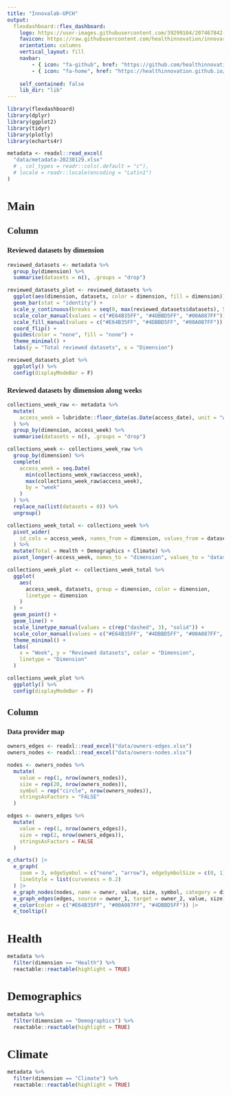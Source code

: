```yaml
---
title: "Innovalab-UPCH"
output: 
  flexdashboard::flex_dashboard:
    logo: https://user-images.githubusercontent.com/39299104/207467842-d92416da-c312-4a9c-9cbf-a23a93da6465.png
    favicon: https://raw.githubusercontent.com/healthinnovation/innovar/gh-pages/favicon.ico
    orientation: columns
    vertical_layout: fill
    navbar:
        - { icon: "fa-github", href: "https://github.com/healthinnovation", align: right}
        - { icon: "fa-home", href: "https://healthinnovation.github.io/Harmonize-Project/", align: left, title: "Return home"}
    
    self_contained: false
    lib_dir: "lib"
---
```



<style>
@import url('https://fonts.googleapis.com/css2?family=Roboto+Slab&display=swap');
body{
    font-family: 'Roboto Slab', serif;
}

.navbar{
    padding-left: 28px;
}

.navbar-logo {
    margin-top: 2px;
    width: 36.5px;
    position: fixed;
    left: 2px;
    margin-bottom: 2px;
}

.navbar-inverse {
    background-color: #070807;
    border-color: #070807;
}
.navbar-inverse .navbar-brand {
    color: #ffffff;
}
.navbar-inverse .navbar-nav>.active>a, .navbar-inverse .navbar-nav>.active>a:hover, .navbar-inverse .navbar-nav>.active>a:focus {
    color: #ffffff;
    background-color: #ffffff2e;
}
.navbar-inverse .navbar-nav>li>a {
    color: #ffffff;
}
.navbar-inverse .navbar-brand:hover, .navbar-inverse .navbar-brand:focus {
    color: #ffffff;
    background-color: #ffffff00;
}
</style>


```r
library(flexdashboard)
library(dplyr)
library(ggplot2)
library(tidyr)
library(plotly)
library(echarts4r)
```

```r
metadata <- readxl::read_excel(
  "data/metadata-20230129.xlsx"
  # , col_types = readr::cols(.default = "c"),
  # locale = readr::locale(encoding = "Latin1")
)
```

Main {data-icon="fa fa-bar-chart"}
=====================================================================


Column {data-width=650}
-----------------------------------------------------------------------

### Reviewed datasets by dimension

```r
reviewed_datasets <- metadata %>% 
  group_by(dimension) %>% 
  summarise(datasets = n(), .groups = "drop")
```

```r
reviewed_datasets_plot <- reviewed_datasets %>% 
  ggplot(aes(dimension, datasets, color = dimension, fill = dimension)) + 
  geom_bar(stat = "identity") + 
  scale_y_continuous(breaks = seq(0, max(reviewed_datasets$datasets), 5)) +
  scale_color_manual(values = c("#E64B35FF", "#4DBBD5FF", "#00A087FF")) +
  scale_fill_manual(values = c("#E64B35FF", "#4DBBD5FF", "#00A087FF")) +
  coord_flip() +
  guides(color = "none", fill = "none") +
  theme_minimal() + 
  labs(y = "Total reviewed datasets", x = "Dimension")
```

```r
reviewed_datasets_plot %>% 
  ggplotly() %>% 
  config(displayModeBar = F)
```

### Reviewed datasets by dimension along weeks

```r
collections_week_raw <- metadata %>% 
  mutate(
    access_week = lubridate::floor_date(as.Date(access_date), unit = "week")
  ) %>% 
  group_by(dimension, access_week) %>% 
  summarise(datasets = n(), .groups = "drop")
```

```r
collections_week <- collections_week_raw %>% 
  group_by(dimension) %>% 
  complete(
    access_week = seq.Date(
      min(collections_week_raw$access_week), 
      max(collections_week_raw$access_week), 
      by = "week"
    )
  ) %>% 
  replace_na(list(datasets = 0)) %>% 
  ungroup()
```

```r
collections_week_total <- collections_week %>% 
  pivot_wider(
    id_cols = access_week, names_from = dimension, values_from = datasets
  ) %>% 
  mutate(Total = Health + Demographics + Climate) %>% 
  pivot_longer(-access_week, names_to = "dimension", values_to = "datasets")
```

```r
collections_week_plot <- collections_week_total %>% 
  ggplot(
    aes(
      access_week, datasets, group = dimension, color = dimension, 
      linetype = dimension
    )
  ) +
  geom_point() +
  geom_line() +
  scale_linetype_manual(values = c(rep("dashed", 3), "solid")) +
  scale_color_manual(values = c("#E64B35FF", "#4DBBD5FF", "#00A087FF", "#000000")) +
  theme_minimal() +
  labs(
    x = "Week", y = "Reviewed datasets", color = "Dimension", 
    linetype = "Dimension"
  )
```

```r
collections_week_plot %>%
  ggplotly() %>%
  config(displayModeBar = F)
```

Column {data-width=450}
-----------------------------------------------------------------------

### Data provider map

```r
owners_edges <- readxl::read_excel("data/owners-edges.xlsx")
owners_nodes <- readxl::read_excel("data/owners-nodes.xlsx")
```

```r
nodes <- owners_nodes %>% 
  mutate(
    value = rep(1, nrow(owners_nodes)),
    size = rep(20, nrow(owners_nodes)),
    symbol = rep("circle", nrow(owners_nodes)),
    stringsAsFactors = "FALSE"
  )

edges <- owners_edges %>% 
  mutate(
    value = rep(1, nrow(owners_edges)),
    size = rep(2, nrow(owners_edges)),
    stringsAsFactors = FALSE
  )
```


```r
e_charts() |>
  e_graph(
    zoom = 3, edgeSymbol = c("none", "arrow"), edgeSymbolSize = c(0, 1), 
    lineStyle = list(curveness = 0.2)
  ) |>
  e_graph_nodes(nodes, name = owner, value, size, symbol, category = dimension) |>
  e_graph_edges(edges, source = owner_1, target = owner_2, value, size) |>
  e_color(color = c("#E64B35FF", "#00A087FF", "#4DBBD5FF")) |>
  e_tooltip()
```


Health {data-icon="fa fa-database"}
===============================================================

```r
metadata %>% 
  filter(dimension == "Health") %>% 
  reactable::reactable(highlight = TRUE)
```

Demographics {data-icon="fa fa-database"}
===============================================================

```r
metadata %>% 
  filter(dimension == "Demographics") %>% 
  reactable::reactable(highlight = TRUE)
```


Climate {data-icon="fa fa-database"}
===============================================================

```r
metadata %>% 
  filter(dimension == "Climate") %>% 
  reactable::reactable(highlight = TRUE)
```

